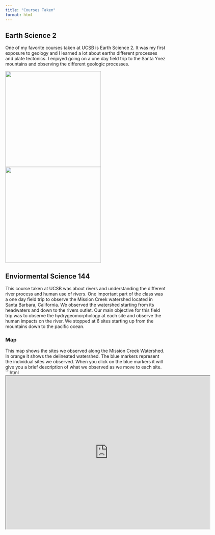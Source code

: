 ```yaml
---
title: "Courses Taken"
format: html
---
```


## Earth Science 2

One of my favorite courses taken at UCSB is Earth Science 2. It was my first exposure to geology and I learned a lot about earths different processes and plate tectonics. I enjoyed going on a one day field trip to the Santa Ynez mountains and observing the different geologic processes.

::: {layout="[[1,1]]" gap="10px" layout-align="center"}
![](media/Santa_Ynez_1.jpg){style="width:300px; height:300px;"}
![](media/Santa_Ynez_2.jpg){style="width:300px; height:300px;"}
:::

##  Enviormental Science 144
This course taken at UCSB was about rivers and understanding the different river process and human use of rivers. One important part of the class was a one day field trip to observe the Mission Creek watershed located in Santa Barbara, California. We observed the watershed starting from its headwaters and down to the rivers outlet. Our main objective for this field trip was to observe the hydrygeomorphology at each site and observe the human impacts on the river. We stopped at 6 sites starting up from the mountains down to the pacific ocean.

### Map
This map shows the sites we observed along the Mission Creek Watershed. In orange it shows the delineated watershed. The blue markers represent the individual sites we observed. When you click on the blue markers it will give you a brief description of what we observed as we move to each site.
```html
<iframe src="https://www.google.com/maps/d/u/0/embed?mid=100mdI47ok1B-40-6V60RdEW-OJ1WLng&ehbc=2E312F" width="640" height="480"></iframe>



